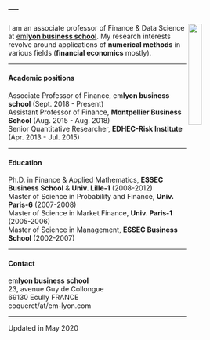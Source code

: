 
<head>
<meta charset="UTF-8">
<title>Research</title>
<meta name="Personal website of Guillaume Coqueret"/>
</head>


---
---

<link rel="stylesheet" href="styles.css" type="text/css">

<img src="images/gcoq.jpg" style="width:23%; border:0px solid; margin-right: 20px" align="right">

I am an associate professor of Finance & Data Science at <a href="https://www.em-lyon.com/en/" target="_blank">em**lyon business school**</a>. My research interests revolve around applications of **numerical methods** in various fields (**financial economics** mostly).  

------  

#### **Academic positions**   

Associate Professor of Finance, em**lyon business school** (Sept. 2018 - Present)  
Assistant Professor of Finance, **Montpellier Business School** (Aug. 2015 - Aug. 2018)  
Senior Quantitative Researcher, **EDHEC-Risk Institute** (Apr. 2013 - Jul. 2015)

------   

#### **Education**   

Ph.D. in Finance & Applied Mathematics, **ESSEC Business School** & **Univ. Lille-1** (2008-2012)  
Master of Science in Probability and Finance, **Univ. Paris-6** (2007-2008)    
Master of Science in Market Finance, **Univ. Paris-1** (2005-2006)    
Master of Science in Management, **ESSEC Business School** (2002-2007)   



------  

#### **Contact** 
em**lyon business school**   
23, avenue Guy de Collongue  
69130 Ecully FRANCE   
coqueret/at/em-lyon.com  


------  
Updated in May 2020
